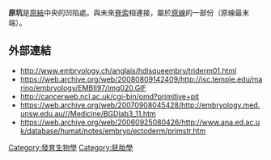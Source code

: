 {{Infobox Embryology
| Name          = 原坑
| Latin         =
| GraySubject   =
| GrayPage      =
| Image         = Gray14.png
| Caption       = 長臂猿胚胎表面觀，羊膜部分被移除以看見胚盤（未展示原坑，但原坑位置可以看的到。）
| Image2        =
| Caption2      =
| System        =
| CarnegieStage =
| Days          =
| Precursor     =
| GivesRiseTo   =
| MeshName      =
| MeshNumber    =
| DorlandsPre   =
| DorlandsSuf   =
}}
'''原坑'''是[[原結|原結]]中央的凹陷處。與未來[[脊索|脊索]]相連接，屬於[[原線|原線]]的一部份（原線最末端）。

== 外部連結 ==

* http://www.embryology.ch/anglais/hdisqueembry/triderm01.html {{Wayback|url=http://www.embryology.ch/anglais/hdisqueembry/triderm01.html |date=20200721140520 }}
* https://web.archive.org/web/20080809142409/http://isc.temple.edu/marino/embryology/EMBII97/img020.GIF
* http://cancerweb.ncl.ac.uk/cgi-bin/omd?primitive+pit
* https://web.archive.org/web/20070908045428/http://embryology.med.unsw.edu.au///Medicine/BGDlab3_11.htm
* https://web.archive.org/web/20060925080426/http://www.ana.ed.ac.uk/database/humat/notes/embryo/ectoderm/primstr.htm

{{Gray's}}

{{胚胎學}}

[[Category:發育生物學|Category:發育生物學]]
[[Category:胚胎學|Category:胚胎學]]


{{Anatomy-stub}}